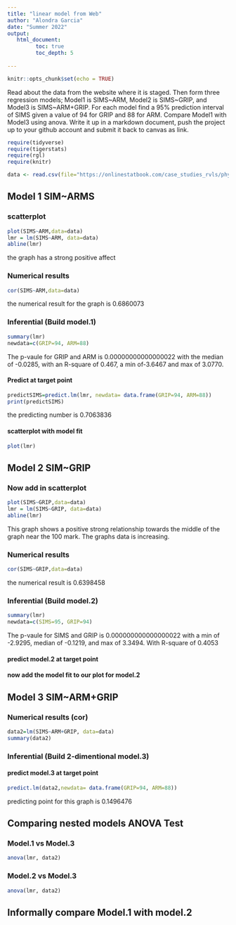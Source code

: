 ```yaml
---
title: "linear model from Web"
author: "Alondra Garcia"
date: "Summer 2022"
output:
   html_document:
         toc: true
         toc_depth: 5
        
---
```


```r
knitr::opts_chunk$set(echo = TRUE)
```

Read about the data from the website where it is staged.  Then form three regression models; Model1 is SIMS~ARM, Model2 is SIMS~GRIP, and Model3 is SIMS~ARM+GRIP. For each model find a 95% prediction interval of SIMS given a value of 94  for GRIP and 88 for ARM. Compare Model1 with Model3 using anova. Write it up in a markdown document, push the project up to your github account and submit it back to canvas as link. 

 


```r
require(tidyverse)
require(tigerstats)
require(rgl)
require(knitr)

```

```r
data <- read.csv(file="https://onlinestatbook.com/case_studies_rvls/physical_strength/data.txt",sep="",header=TRUE)  

```

## Model 1 SIM~ARMS




### scatterplot

```r
plot(SIMS~ARM,data=data)
lmr = lm(SIMS~ARM, data=data)
abline(lmr)
```

the graph has a strong positive affect 

### Numerical results

```r
cor(SIMS~ARM,data=data)
```

the numerical result for the graph is 0.6860073

### Inferential  (Build model.1)

```r
summary(lmr)
newdata=c(GRIP=94, ARM=88)
```

The p-vaule for GRIP and ARM is 0.00000000000000022 with the median of -0.0285, with an R-square of 0.467, a min of-3.6467 and max of 3.0770.

#### Predict at target point

```r
predictSIMS=predict.lm(lmr, newdata= data.frame(GRIP=94, ARM=88))
print(predictSIMS)
```

the predicting number is 0.7063836

#### scatterplot with model fit
  
```r
plot(lmr)
```


## Model 2 SIM~GRIP

### Now add in scatterplot
```r
plot(SIMS~GRIP,data=data)
lmr = lm(SIMS~GRIP, data=data)
abline(lmr)
```

This graph shows a positive strong relationship towards the middle of the graph near the 100 mark. The graphs data is increasing.

### Numerical results 

```r
cor(SIMS~GRIP,data=data)
```

the numerical result is 0.6398458

### Inferential  (Build model.2)
  
```r
summary(lmr)
newdata=c(SIMS=95, GRIP=94)
```

The p-vaule for SIMS and GRIP is 0.000000000000000022 with a min of -2.9295, median of -0.1219, and max of 3.3494. With R-square of 0.4053

#### predict model.2 at target point

#### now add the model fit to our plot for model.2


## Model 3 SIM~ARM+GRIP

### Numerical results (cor)

```r
data2=lm(SIMS~ARM+GRIP, data=data)
summary(data2)
```
  
### Inferential  (Build 2-dimentional model.3)

#### predict model.3 at target point

```r
predict.lm(data2,newdata= data.frame(GRIP=94, ARM=88))
```

predicting point for this graph is 0.1496476

## Comparing nested models ANOVA Test

### Model.1 vs Model.3

```r
anova(lmr, data2)
```


### Model.2 vs Model.3

```r
anova(lmr, data2)
```



## Informally compare Model.1 with model.2


